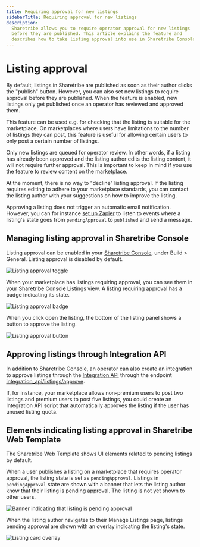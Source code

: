```yaml
---
title: Requiring approval for new listings
sidebarTitle: Requiring approval for new listings
description:
  Sharetribe allows you to require operator approval for new listings
  before they are published. This article explains the feature and
  describes how to take listing approval into use in Sharetribe Console.
---
```


# Listing approval

By default, listings in Sharetribe are published as soon as their author
clicks the "publish" button. However, you can also set new listings to
require approval before they are published. When the feature is enabled,
new listings only get published once an operator has reviewed and
approved them.

This feature can be used e.g. for checking that the listing is suitable
for the marketplace. On marketplaces where users have limitations to the
number of listings they can post, this feature is useful for allowing
certain users to only post a certain number of listings.

Only new listings are queued for operator review. In other words, if a
listing has already been approved and the listing author edits the
listing content, it will not require further approval. This is important
to keep in mind if you use the feature to review content on the
marketplace.

At the moment, there is no way to "decline" listing approval. If the
listing requires editing to adhere to your marketplace standards, you
can contact the listing author with your suggestions on how to improve
the listing.

Approving a listing does not trigger an automatic email notification.
However, you can for instance
[set up Zapier](https://www.sharetribe.com/help/en/articles/8529941#h_e678e79410)
to listen to events where a listing's state goes from `pendingApproval`
to `published` and send a message.

## Managing listing approval in Sharetribe Console

Listing approval can be enabled in your
[Sharetribe Console](https://console.sharetribe.com/general), under
Build > General. Listing approval is disabled by default.

![Listing approval toggle](./listing-approval-toggle.png 'Listing approval is toggled in Build > General')

When your marketplace has listings requiring approval, you can see them
in your Sharetribe Console Listings view. A listing requiring approval
has a badge indicating its state.

![Listing approval badge](./pending-approval-badge.png 'Listings pending approval show a badge')

When you click open the listing, the bottom of the listing panel shows a
button to approve the listing.

![Listing approval button](./pending-approval-button.png 'Operator can approve listings in Sharetribe Console')

## Approving listings through Integration API

In addition to Sharetribe Console, an operator can also create an
integration to approve listings through the
[Integration API](./pintroduction/getting-started-with-integration-api/)
through the endpoint
[integration_api/listings/approve](https://www.sharetribe.com/api-reference/integration.html#approve-listing).

If, for instance, your marketplace allows non-premium users to post two
listings and premium users to post five listings, you could create an
Integration API script that automatically approves the listing if the
user has unused listing quota.

## Elements indicating listing approval in Sharetribe Web Template

The Sharetribe Web Template shows UI elements related to pending
listings by default.

When a user publishes a listing on a marketplace that requires operator
approval, the listing state is set as `pendingApproval`. Listings in
`pendingApproval` state are shown with a banner that lets the listing
author know that their listing is pending approval. The listing is not
yet shown to other users.

![Banner indicating that listing is pending approval](./pending-approval-banner.png 'The template application shows a banner on the listing by default')

When the listing author navigates to their Manage Listings page,
listings pending approval are shown with an overlay indicating the
listing's state.

![Listing card overlay](./pending-approval-your-listings.png 'Listings pending approval are shown with an informative overlay')

